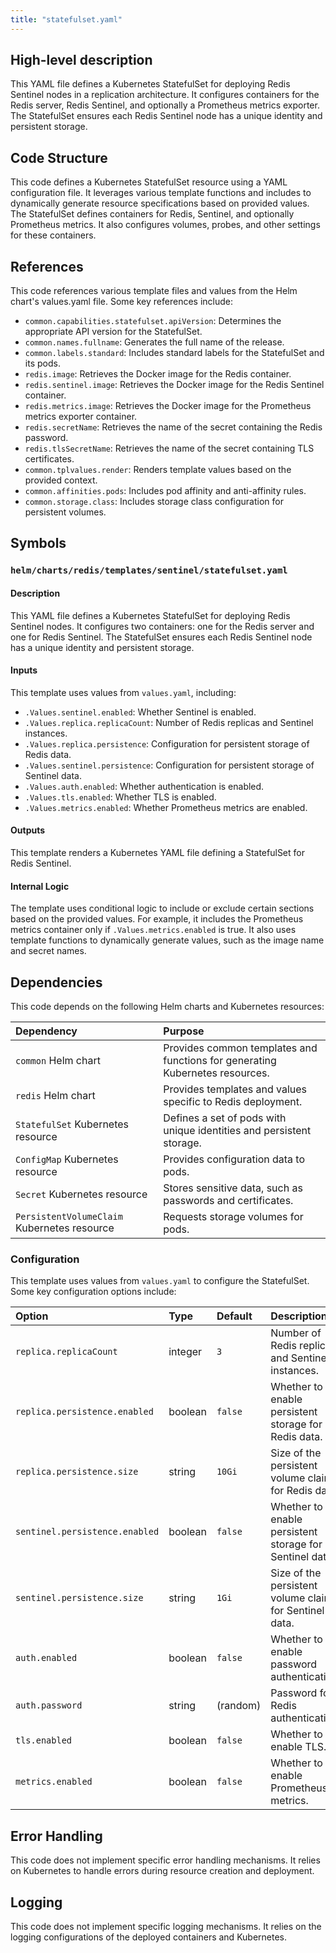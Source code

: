 ```yaml
---
title: "statefulset.yaml"
---
```


## High-level description
This YAML file defines a Kubernetes StatefulSet for deploying Redis Sentinel nodes in a replication architecture. It configures containers for the Redis server, Redis Sentinel, and optionally a Prometheus metrics exporter. The StatefulSet ensures each Redis Sentinel node has a unique identity and persistent storage.

## Code Structure
This code defines a Kubernetes StatefulSet resource using a YAML configuration file. It leverages various template functions and includes to dynamically generate resource specifications based on provided values. The StatefulSet defines containers for Redis, Sentinel, and optionally Prometheus metrics. It also configures volumes, probes, and other settings for these containers.

## References
This code references various template files and values from the Helm chart's values.yaml file. Some key references include:

* `common.capabilities.statefulset.apiVersion`: Determines the appropriate API version for the StatefulSet.
* `common.names.fullname`: Generates the full name of the release.
* `common.labels.standard`: Includes standard labels for the StatefulSet and its pods.
* `redis.image`: Retrieves the Docker image for the Redis container.
* `redis.sentinel.image`: Retrieves the Docker image for the Redis Sentinel container.
* `redis.metrics.image`: Retrieves the Docker image for the Prometheus metrics exporter container.
* `redis.secretName`: Retrieves the name of the secret containing the Redis password.
* `redis.tlsSecretName`: Retrieves the name of the secret containing TLS certificates.
* `common.tplvalues.render`: Renders template values based on the provided context.
* `common.affinities.pods`: Includes pod affinity and anti-affinity rules.
* `common.storage.class`: Includes storage class configuration for persistent volumes.

## Symbols
### `helm/charts/redis/templates/sentinel/statefulset.yaml`
#### Description
This YAML file defines a Kubernetes StatefulSet for deploying Redis Sentinel nodes. It configures two containers: one for the Redis server and one for Redis Sentinel. The StatefulSet ensures each Redis Sentinel node has a unique identity and persistent storage.

#### Inputs
This template uses values from `values.yaml`, including:

* `.Values.sentinel.enabled`: Whether Sentinel is enabled.
* `.Values.replica.replicaCount`: Number of Redis replicas and Sentinel instances.
* `.Values.replica.persistence`: Configuration for persistent storage of Redis data.
* `.Values.sentinel.persistence`: Configuration for persistent storage of Sentinel data.
* `.Values.auth.enabled`: Whether authentication is enabled.
* `.Values.tls.enabled`: Whether TLS is enabled.
* `.Values.metrics.enabled`: Whether Prometheus metrics are enabled.

#### Outputs
This template renders a Kubernetes YAML file defining a StatefulSet for Redis Sentinel.

#### Internal Logic
The template uses conditional logic to include or exclude certain sections based on the provided values. For example, it includes the Prometheus metrics container only if `.Values.metrics.enabled` is true. It also uses template functions to dynamically generate values, such as the image name and secret names.

## Dependencies
This code depends on the following Helm charts and Kubernetes resources:

| Dependency | Purpose |
|:-----------|:--------|
| `common` Helm chart | Provides common templates and functions for generating Kubernetes resources. |
| `redis` Helm chart | Provides templates and values specific to Redis deployment. |
| `StatefulSet` Kubernetes resource | Defines a set of pods with unique identities and persistent storage. |
| `ConfigMap` Kubernetes resource | Provides configuration data to pods. |
| `Secret` Kubernetes resource | Stores sensitive data, such as passwords and certificates. |
| `PersistentVolumeClaim` Kubernetes resource | Requests storage volumes for pods. |

### Configuration
This template uses values from `values.yaml` to configure the StatefulSet. Some key configuration options include:

| Option | Type | Default | Description |
|:-------|:-----|:--------|:------------|
| `replica.replicaCount` | integer | `3` | Number of Redis replicas and Sentinel instances. |
| `replica.persistence.enabled` | boolean | `false` | Whether to enable persistent storage for Redis data. |
| `replica.persistence.size` | string | `10Gi` | Size of the persistent volume claim for Redis data. |
| `sentinel.persistence.enabled` | boolean | `false` | Whether to enable persistent storage for Sentinel data. |
| `sentinel.persistence.size` | string | `1Gi` | Size of the persistent volume claim for Sentinel data. |
| `auth.enabled` | boolean | `false` | Whether to enable password authentication. |
| `auth.password` | string | (random) | Password for Redis authentication. |
| `tls.enabled` | boolean | `false` | Whether to enable TLS. |
| `metrics.enabled` | boolean | `false` | Whether to enable Prometheus metrics. |


## Error Handling
This code does not implement specific error handling mechanisms. It relies on Kubernetes to handle errors during resource creation and deployment.

## Logging
This code does not implement specific logging mechanisms. It relies on the logging configurations of the deployed containers and Kubernetes.
